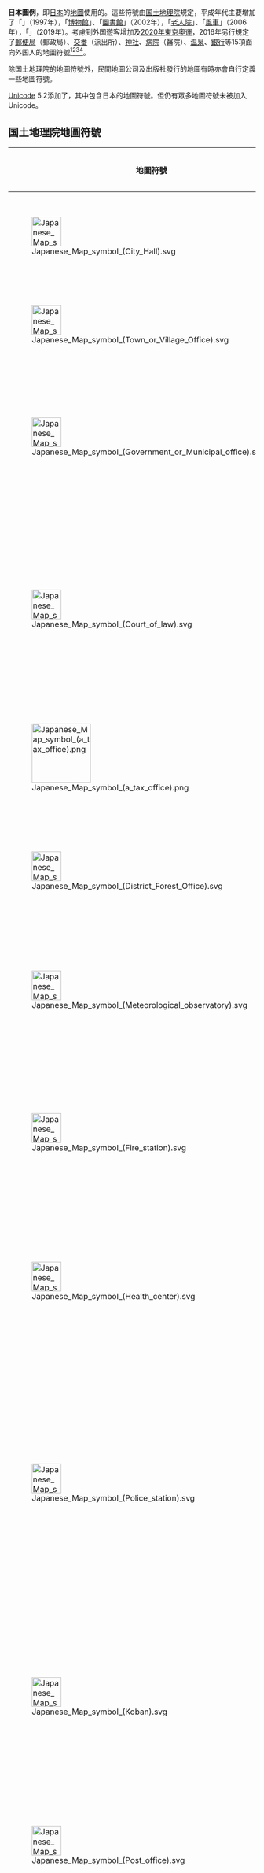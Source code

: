 {{特殊文字|special=[[Unicode|Unicode]]5.2中的{{lj|ARIB外字}}}}
'''日本圖例'''，即[[日本|日本]]的[[地圖|地圖]]使用的{{lj|地圖符號|地図記号}}。這些符號由[[国土地理院|国土地理院]]規定，平成年代主要增加了「{{lj|電子基準点}}」（1997年），「[[博物館|博物館]]」、「[[圖書館|圖書館]]」（2002年），「[[老人院|老人院]]」、「[[風力發動機|風車]]」（2006年），「{{lj|自然災害傳承碑|自然災害伝承碑}}」（2019年）。考慮到外国遊客增加及[[2020年東京奧運|2020年東京奧運]]，2016年另行規定了[[郵便局|郵便局]]（郵政局）、[[交番|交番]]（派出所）、[[神社|神社]]、[[病院|病院]]（醫院）、[[日式溫泉|温泉]]、[[銀行|銀行]]等15項面向外国人的地圖符號<ref>[{{Cite web |url=http://www.gsi.go.jp/kihonjohochousa/kihonjohochousa41015.html |script-title=ja:外国人にわかりやすい地図表現検討会 |access-date=2020-01-18 |archive-date=2019-06-01 |archive-url=https://web.archive.org/web/20190601202926/http://www.gsi.go.jp/kihonjohochousa/kihonjohochousa41015.html |dead-url=no }} {{lang|ja|外国人にわかりやすい地図表現検討会}}]</ref><ref>[{{Cite web |url=http://www.gsi.go.jp/kihonjohochousa/kihonjohochousa60019.html |script-title=ja:地名等の英語表記ルールと外国人向け地図記号を決定 |access-date=2020-01-18 |archive-date=2021-01-28 |archive-url=https://web.archive.org/web/20210128094402/https://www.gsi.go.jp/kihonjohochousa/kihonjohochousa60019.html |dead-url=no }} {{lang|ja|地名等の英語表記ルールと外国人向け地図記号を決定}}]</ref><ref>[{{Cite web |url=http://www.gsi.go.jp/kihonjohochousa/kihonjohochousa60014.html |script-title=ja:「外国人にわかりやすい地図表現検討会報告書」がとりまとまりました |access-date=2020-01-18 |archive-date=2021-01-15 |archive-url=https://web.archive.org/web/20210115145841/https://www.gsi.go.jp/kihonjohochousa/kihonjohochousa60014.html |dead-url=no }} {{lang|ja|「外国人にわかりやすい地図表現検討会報告書」がとりまとまりました}}]</ref><ref>[{{Cite web |url=http://www.gsi.go.jp/common/000111876.pdf |script-title=ja:地名の英語表記方法及び外国人にわかりやすい地図記号について-外国人にわかりやすい地図表現検討会報告書- |access-date=2020-01-18 |archive-date=2020-11-28 |archive-url=https://web.archive.org/web/20201128163434/https://www.gsi.go.jp/common/000111876.pdf |dead-url=no }} {{lang|ja|地名の英語表記方法及び外国人にわかりやすい地図記号について-外国人にわかりやすい地図表現検討会報告書-}}]</ref>。

除国土地理院的地圖符號外，民間地圖公司及出版社發行的地圖有時亦會自行定義一些地圖符號。

[[Unicode|Unicode]] 5.2添加了{{lj|ARIB外字}}，其中包含日本的地圖符號。但仍有眾多地圖符號未被加入Unicode。

{{see|{{lj|地圖符號#日本|地図記号#日本}}}}

== 国土地理院地圖符號 ==
{| class="wikitable"
|-
! 地圖符號
! 名称
! 意義及由来<ref>{{cite web |script-title=ja:地図記号一覧｜国土地理院 |url=https://www.gsi.go.jp/KIDS/map-sign-tizukigou-h14kigou-itiran.htm |website=www.gsi.go.jp |access-date=2020-01-18 |archive-date=2020-05-03 |archive-url=https://web.archive.org/web/20200503093343/https://www.gsi.go.jp/KIDS/map-sign-tizukigou-h14kigou-itiran.htm |dead-url=no }}</ref>
! Unicode
! 實例<!-- 実例の写真はできるだけ国土地理院サイトにあわせています -->
|-
| [[File:Japanese_Map_symbol_(City_Hall).svg|60px]]
| 市役所
| 代表市役所及[[特別区|特別区]]的区役所（政府）。
| <span style="font-size:300%;">{{ARIB外字|⭗}}</span><br />U+2B57
| [[File:Saitama-City-Hall.jpg|120px]]
|-
| [[File:Japanese_Map_symbol_(Town_or_Village_Office).svg|60px]]
| 町村役場
| 代表町村役場及{{lj|行政区 (日本)|行政区|行政区}}的区役所。
| <span style="font-size:300%;">{{ARIB外字|⭘}}</span><br />U+2B58
| [[File:Kota_town_office_1.jpg|120px]]
|-
| [[File:Japanese_Map_symbol_(Government_or_Municipal_office).svg|60px]]
| 官公署
| 代表国家及地方的政府機構。<br />圖形取自漢字「[[wikt:公|公]]」的古字体。
| <span style="font-size:300%;">{{ARIB外字|⛣}}</span><br />U+26E3
| [[File:Kinyucho3.jpg|120px]]
|-
| [[File:Japanese_Map_symbol_(Court_of_law).svg|60px]]
| [[法院|裁判所]]
| 代表[[高等法院|高等裁判所]]、[[地方裁判所_(日本)|地方裁判所]]、{{lj|家庭裁判所}}及{{lj|簡易裁判所}}。<br />[[最高裁判所|最高裁判所]]不用符號，直接寫出名称。<br />圖形取自裁決内容告示牌。
| -
| [[File:Courts_Saitama1.JPG|120px]]
|-
| [[File:Japanese_Map_symbol_(a_tax_office).png|120px]]
| {{lj|稅務署|税務署}}
| 代表稅務署。<br />圖形取自算盤的算珠。
| -
| [[File:Kisarazu_Tax_Office.jpg|120px]]
|-
| [[File:Japanese_Map_symbol_(District_Forest_Office).svg|60px]]
| 森林管理署
| 代表森林管理署（含支署及森林管理事務所）。<br />圖形取自漢字「木」。
| -
| [[File:Yoneshiro_Seibu_Forestry_Office.jpg|120px]]
|-
| [[File:Japanese_Map_symbol_(Meteorological_observatory).svg|60px]]
| [[氣象台|氣象台]]
| 代表氣象台及測候所。<br />圖形取自風速計。
| -
| [[File:Hakodate-Marine-Observatory-01.jpg|120px]]
|-
| [[File:Japanese_Map_symbol_(Fire_station).svg|60px]]
| [[消防局|消防署]]
| 代表消防署（含消防員常駐之支所、出張所及分遣所）。<br />圖形取自滅火工具「{{lj|刺又}}」（叉子）。
| -
| [[File:Saitamacity_Fire_Department_1.JPG|120px]]
|-
| [[File:Japanese_Map_symbol_(Health_center).svg|60px]]
| {{lj|保健所}}
| 代表保健所。<br />圖形取自「病院」符號並加以修改。
| -<!-- ⊕ 数学記号なので異なる -->
| [[File:Saitama_City_Public_Health_Center1.JPG|120px]]
|-
| [[File:Japanese_Map_symbol_(Police_station).svg|60px]]
| [[警察署|警察署]]
| 代表警察署。<br />[[警察廳_(日本)|警察廳]]、[[警視廳|警視廳]]、道府縣{{lj|警察本部}}、[[警察学校|警察学校]]使用「官公署」符號。<br />圖形取自交叉的[[警棒|警棒]]（六尺棒），為與「交番」符號區分，用○圈起來。
| <span style="font-size:300%;">{{ARIB外字|⭙}}</span><br />U+2B59
| [[File:Urawa_Police_Station_1.JPG|120px]]
|-
| [[File:Japanese_Map_symbol_(Koban).svg|60px]]
| [[交番|交番]]
| 代表交番、[[派出所|派出所]]及[[駐在所|駐在所]]。<br />圖形取自交叉的警棒（六尺棒）。
| <span style="font-size:300%;">{{ARIB外字|☓}}</span><br />U+2613
| [[File:Kameariekimae-Kitaguchi_Koban.jpg|120px]]
|-
| [[File:Japanese_Map_symbol_(Post_office).svg|60px]]
| [[郵便局|郵便局]]
| 代表{{lj|普通郵便局}}、{{lj|特定郵便局}}、{{lj|簡易郵便局}}（含分室及常設出張所）。<br />圖形取自[[遞信省_(日本)|遞信省]]（{{jp|j=逓信省|hg=テイシンショウ}}）的「{{lang|ja|テ}}」並用○圈起來。
| <span style="font-size:300%;">{{ARIB外字|〶}}</span><br />U+3036
| [[File:Tokorozawa_Post_office.jpg|120px]]
|-
| [[File:Japanese_Map_symbol_(Elementary_or_Junior_high_school).svg|60px]]
| 小中学校
| 代表[[小學|小学校]]及[[初級中學|中学校]]。<br />圖形取自漢字「文」。
| -
| [[File:Uetake_elementary_school_001.jpg|120px]]
|-
| [[File:Japanese_Map_symbol_(High_school).svg|60px]]
| [[高級中學|高等学校]]
| 代表高等学校（高級中學）。<br />圖形取自漢字「文」，為與「小中学校」符號區分，用○圈起來。
| <span style="font-size:300%;">{{ARIB外字|㉆}}</span><br />U+3246
| [[File:Kozakai_High_School_1.jpg|120px]]
|-
| [[File:Japanese_Map_symbol_(University).svg|60px]]
| [[大学|大学]]
| 代表大学。<br />圖形取自漢字「文」，以文字区別。
| -
| [[File:Yasuda_Auditorium_-_Tokyo_University_3.jpg|120px]]
|-
| [[File:Japanese_Map_symbol_(Junior_college).svg|60px]]
| [[短期大学|短期大学]]
| 代表短期大学。<br />圖形取自漢字「文」，以文字区別。
| -
| [[File:Siraumegakuen.jpg|120px]]
|-
| [[File:Japanese_Map_symbol_(Technical_college).svg|60px]]
| [[高等專門学校|高等專門学校]]
| 代表高等專門学校。<br />圖形取自漢字「文」，以文字区別。
| -
| [[File:NNCT_2015.JPG|120px]]
|-
| [[File:Japanese_Map_symbol_(Hospital).svg|60px]]
| [[病院|病院]]
| 代表官方機構（国、都道府縣、市区町村）及{{lj|医療法人}}等開設的病院（醫院）。<br />不含個人病院、医院（個人的小規模診所）及診療所。<br />圖形取自旧日本陸軍衛生隊印記。
| <span style="font-size:300%;">{{ARIB外字|⛨}}</span><br />U+26E8
| [[File:Tsukuba_Univ_Hospital.jpg|120px]]
|-
| [[File:Japanese_Map_symbol_(Shrine).svg|60px]]
| [[神社|神社]]
| 代表神社。<br />不含神道教会及神道教團建築物。<br />圖形取自[[鳥居|鳥居]]。
| <span style="font-size:300%;">{{ARIB外字|⛩}}</span><br />U+26E9
| [[File:Fushimi_Inari_-_front_torii.jpg|120px]]
|-
| [[File:Japanese_Map_symbol_(Temple).svg|60px]]
| [[寺院|寺院]]
| 代表寺院。<br />符號使用「[[卍|卍]]」（萬字）。
| <span style="font-size:300%;">{{ARIB外字|࿖}}</span><br />U+0FD6
| [[File:Horyu-ji10s3200.jpg|120px]]
|-
| [[File:Japanese_Map_symbol_(Museum).svg|60px]]
| [[博物館|博物館]]
| 代表{{lj|博物館法}}上博物館（含[[美術館|美術館]]、歷史館）。<br />[[水族館|水族館]]、[[動物園|動物園]]、[[植物園|植物園]]不用符號，而是寫出名称。<br />圖形取自博物館、美術館等建築物。
| -
| [[File:Saitama_Municipal_Museum.JPG|120px]]
|-
| [[File:Japanese_Map_symbol_(Library).svg|60px]]
| [[圖書館|圖書館]]
| 代表公立圖書館。<br />圖形取自打開的書本。
| -
| [[File:Saitama_Prefectural_Kumagaya_Library.JPG|120px]]
|-
| [[File:Japanese_Map_symbol_(the_Self-Defense_Forces).svg|60px]]
| [[自衛隊|自衛隊]]
| 代表依{{lj|自衛隊法}}設立的機關（[[陸上自衛隊|陸上自衛隊]]的方面總監部、師團司令部、[[海上自衛隊|海上自衛隊]]的地方總監部、[[航空自衛隊|航空自衛隊]]的航空總隊、航空方面隊）。<br />[[防衛省|防衛省]]、[[防衛大学校|防衛大学校]]等使用「官公署」等符號。<br />圖形取自旗幟。
| <span style="font-size:300%;">{{ARIB外字|⛿}}</span><br />U+26FF
| [[File:JMSDF_Self_Defense_Fleet_HQ.JPG|120px]]
|-
| [[File:Japanese_Map_symbol_(Factory).svg|60px]]
| [[工廠|工場]]
| 代表工廠。<br />圖形取自機械的[[齒輪|齒輪]]。
| <span style="font-size:300%;">{{ARIB外字|⛭}}</span><br />U+26ED
| [[File:Ukishima_,_Kawasaki_-_panoramio_(24).jpg|120px]]
|-
| [[File:Japanese_Map_symbol_(Power_plant).svg|60px]]
| [[發電所|發電所]]等
| 代表發電所及[[變電所|變電所]]。<br />圖形取自發電機的齒輪與電路。
| <span style="font-size:300%;">{{ARIB外字|⛮}}</span><br />U+26EE
| [[File:Nakazaki_Power_Plant.JPG|120px]]
|-
| [[File:Japanese_Map_symbol_(Home_for_the_aged).svg|60px]]
| [[老人院|老人院]]
| 代表{{lj|老人福祉法}}上{{lj|老人福祉設施|老人福祉施設}}中的養護老人院、特別養護老人院及輕費老人院。<br />圖形取自建築物及拐杖。
| -
| [[File:Aikou_Home_Komakien_2.JPG|120px]]
|-
| [[File:Japanese_Map_symbol_(Triangulation_point).svg|60px]]
| [[三角点|三角点]]
| 代表有三角点的地方。<br />圖形取自[[三角測量|三角測量]]時使用的三角網的一部分。
| -
| [[File:御在所_一等三角点_-_panoramio.jpg|120px]]
|-
| [[File:Japanese_Map_symbol_(Standard_point).svg|60px]]
| [[水準点|水準点]]
| 代表有水準点的地方。<br />圖形取自水準点標石的俯視圖。
| -
| [[File:Japanese_leveling_datum_point,suijyunten,katori-city,japan.JPG|120px]]
|-
| [[File:Japanese_Map_symbol_(Electronic_Datum_point).svg|60px]]
| {{lj|電子基準点}}
| 代表有電子基準点的地方。<br />結合「三角点」符號與「電波塔」符號。
| -
| [[File:GEONET_Komatsu.jpg|x120px]]
|-
| [[File:Japanese_Map_symbol_(High_Tower).svg|60px]]
| 高塔
| 代表{{lj|五重塔}}、[[展望台|展望台]]、輸電[[鐵塔|鐵塔]]、{{lj|火の見櫓||望火樓}}、[[水塔|水塔]]等高聳的人工構造。<br />圖形取自4脚塔的俯視圖。
| -
| [[File:東京タワー_(214699253).jpeg|120px]]
|-
| [[File:Japanese_Map_symbol_(Monument).svg|60px]]
| 記念碑
| 代表紀念碑（含{{lj|石像}}及[[銅像|銅像]]）。<br />圖形取自[[石碑|石碑]]形狀及陰影。
| -
| [[File:Odara_Yosemiya_Site_02.JPG|120px]]
|-
| [[File:Japanese_Map_symbol_(Natural_Disaster_Monument).svg|60px]]
| {{lj|自然災害傳承碑|自然災害伝承碑}}
| 代表記錄過去發生的[[海嘯|海嘯]]、[[洪水|洪水]]、[[火山|火山]]災害、[[泥石流|泥石流]]等自然災害資訊的石碑及紀念物<ref>{{Cite news|script-title=ja:13年ぶりに新しい地図記号 「自然災害伝承碑」掲載へ|newspaper={{lang|ja|朝日新聞デジタル}}|date=2019-03-15|url=https://www.asahi.com/articles/ASM3H5HRPM3HUTIL02T.html|accessdate=2019-07-13|archive-date=2021-03-13|archive-url=https://web.archive.org/web/20210313002308/https://www.asahi.com/articles/ASM3H5HRPM3HUTIL02T.html|dead-url=no}}</ref>。<br />圖形取自[[石碑|石碑]]形狀、陰影及刻有的文字。
| -
| [[File:大津波記念碑.JPG|120px]]
|-
| [[File:Japanese_Map_symbol_(Chimney).svg|60px]]
| [[煙囪|煙突]]
| 代表煙囪。<br />圖形取自煙囪形狀、陰影及升起的煙。
| -
| [[File:川崎火力_-_panoramio.jpg|120px]]
|-
| [[File:Japanese_Map_symbol_(Electric_wave_tower).svg|60px]]
| [[電波塔|電波塔]]
| 代表電視、電台、無線通訊等的電波塔。<br />圖形取自天線及電波（波浪形狀）。
| -
| [[File:Tsukuba_VLBI_Station.jpg|120px]]
|-
| [[File:Japanese_Map_symbol_(Oil_or_Gas_well).svg|60px]]
| [[油井|油井]]、氣井
| 代表開採中的油氣井。<br />圖形取自井口的俯視圖。
| -
| [[File:Iwafune-oki_oil_platform_in_Japan.jpg|120px]]
|-
| [[File:Japanese_Map_symbol_(Lighthouse).svg|60px]]
| [[灯塔|灯台]]
| 代表灯塔（含灯標及航空灯塔）。<br />圖形取自灯塔的俯視圖及向四面八方發射的燈光。
| <span style="font-size:300%;">{{ARIB外字|⛯}}</span><br />U+26EF
| [[File:Shimizu_Lighthouse_(Miho_no_Matsubara).JPG|120px]]
|-
| [[File:Japanese_Map_symbol_(Pithead).svg|60px]]
| 坑口
| 代表人工礦坑、[[道路|道路]]、[[鐵道|鐵道]]、[[水渠|水路]]等的地下部分的入口，或自然形成的洞穴的入口。<br />圖形取自隧道出入口。
| -
| [[File:Hokuriku_Tunnel_Tsuruga_side_20081025.jpg|120px]]
|-
| [[File:Japanese_Map_symbol_(Windmill).svg|60px]]
| [[風力發動機|風車]]
| 代表發電用風車。<br />圖形取自用於風力發電的風車。
| -
| [[File:Wind_Power_Kamisu_11.jpg|120px]]
|-
| [[File:Japanese_Map_symbol_(Castle).svg|60px]]
| {{lj|城跡}}
| 代表以前為[[城_(日本)|城]]，現在仍然留有[[天守閣|天守閣]]、[[櫓_(建築物)|櫓]]、[[石垣|石垣]]等的地方。<br />圖形取自築城時的[[防禦工事|繩張]]（城的設計）。
| <span style="font-size:300%;">{{ARIB外字|⛫}}</span><br />U+26EB
| [[File:Toyama_castle_2008b.jpg|120px]]
|-
| [[File:Japanese_Map_symbol_(Historical_site-Place_of_scenic_beauty-Natural_monument-Protected_animal_plant).svg|60px]]
| [[史跡|史跡]]、{{lj|名勝}}、[[天然記念物|天然記念物]]
| 代表{{lj|文化財保護法}}上的史跡、名勝、天然記念物（自然紀念物）。
| <span style="font-size:300%;">{{ARIB外字|⛬}}</span><br />U+26EC
| [[File:Yoshinogari-iseki_minami-naikaku_ounoie.JPG|120px]]
|-
| [[File:Japanese_Map_symbol_(Crater_or_Fumarole).svg|60px]]
| 噴火口、噴氣口
| 代表[[火山口|火山口]]等噴火、噴氣的地方，或預計休止数年後會噴火、噴氣的地方。<br />圖形取自火山口及火山口噴出的煙霧。
| -
| [[File:AsamaYamaS.jpg|120px]]
|-
| [[File:Japanese_Map_symbol_(Spa).svg|60px]]
| [[日式溫泉|温泉]]
| 代表{{lj|温泉法}}上的温泉及[[礦泉|礦泉]]。<br />圖形取自泉水湧出的溫泉池及熱氣。
| <span style="font-size:300%;">{{ARIB外字|♨}}</span><br />U+2668
| [[File:TsukimiBashi2004-12.jpg|120px]]
|-
| [[File:Japanese_Map_symbol_(Mine).svg|60px]]
| [[礦山|採礦地]]
| 代表採掘[[礦物|礦物]]的地方。<br />圖形取自交叉的[[十字鎬|十字鎬]]。
| -
| [[File:Sasaune_kodo07s3200.jpg|120px]]
|-
| [[File:Japanese_Map_symbol_(Quarry).svg|60px]]
| [[採石場|採石地]]
| 代表採掘石材的地方。<br />圖形取自採石場景觀及懸崖形狀。
| -
| [[File:Granite_Quarry_in_Mt.Kaba_01.jpg|120px]]
|-
| [[File:Japanese_Map_symbol_(Important_port).svg|60px]]
| 重要港
| 代表{{lj|港湾法}}上的{{lj|重要港湾}}。<br />圖形取自船錨，以空心圓及横線数量区別。
| -
| [[File:Yokohama_Marine_Tower_(view_from)_14.JPG|120px]]
|-
| [[File:Japanese_Map_symbol_(Local_port).svg|60px]]
| 地方港
| 代表港湾法上的{{lj|地方港湾}}、避難港（天候不好時供小型船舶避難的港湾）及56条港湾（經都道府縣知事公告水域的港湾）。<br />圖形取自船錨，以空心圓及横線数量区別。
| <span style="font-size:300%;">{{ARIB外字|⚓}}</span><br />U+2693
| [[File:Tateyamaship.jpg|120px]]
|-
| [[File:Japanese_Map_symbol_(Fishing_port).svg|60px]]
| [[漁港|漁港]]
| 代表{{lj|漁港漁場整備法||漁港法}}上的漁港（第1種漁港除外）。<br />圖形取自船錨。
| -
| [[File:130216_Naza_Port_Bouzejima_Ieshima_Himeji_Hyogo_pref_Japan01s5.jpg|120px]]
|-
| [[File:Japanese_Map_symbol_(Rice_field).svg|60px]]
| [[稻田|田]]
| 代表栽培[[水稻|水稻]]、[[蓮|蓮]]、[[燈心草|燈心草]]、[[山葵|山葵]]、{{lj|水芹 (傘形科)|セリ|水芹菜}}等的水田。<br />圖形取自稻子收割後留下的稻茬。
| -
| [[File:Paddy_fields_near_Kitakata.jpg|120px]]
|-
| [[File:Japanese_Map_symbol_(Field).svg|60px]]
| [[旱田|畑]]
| 代表栽培{{lj|旱稻|陸稲}}、[[蔬菜|蔬菜]]、[[草地|草地]]、[[菠蘿|菠蘿]]、[[放牧場|牧草]]等的土地（旱田）。<br />圖形取自植物的兩片子葉。
| -
| [[File:140724_Biei_Hokkaido_Japan01s8.jpg|120px]]
|-
| [[File:Japanese_Map_symbol_(Orchard).svg|60px]]
| [[果園|果樹園]]
| 代表栽培[[蘋果|蘋果]]、[[蜜柑|蜜柑]]、[[沙梨|沙梨]]、[[桃|桃]]、[[日本栗|日本栗]]、[[葡萄|葡萄]]等的土地。<br />圖形取自蘋果、沙梨等果實。
| -
| [[File:Katsunuma_vineyard_02.jpg|120px]]
|-
| [[File:Japanese_Map_symbol_(Mulberry_field).svg|60px]]
| {{lj|桑畑}}
| 代表栽培[[桑|桑]]的土地。<br />圖形取自桑樹。
| -
| [[File:Mulberry_garden_near_International_Communication_House_of_Kyushu_University.JPG|120px]]
|-
| [[File:Japanese_Map_symbol_(Tea_plantation).svg|60px]]
| {{lj|茶園||茶畑}}
| 代表栽培[[茶|茶]]的土地。<br />圖形取自茶樹果實的断面。
| -<!-- ∴ 数学記号なので異なる -->
| [[File:Wazuka,KyotoIMG_1428.jpg|120px]]
|-
| [[File:Japanese_Map_symbol_(Other_Tree_plantation).svg|60px]]
| 其他樹木畑
| 代表栽培[[毛泡桐|毛泡桐]]、[[野漆|野漆]]、{{lj|コウゾ||雜交構樹}}、[[庭園樹木|庭園樹木]]、[[樹苗|樹苗]]等的土地。<br />圖形取自樹木種植地的俯視圖。
| -
| [[File:Camellia_japonica_natural.jpg|120px]]<!-- 日本国内のよい実例の写真があれば差し替えてください -->
|-
| [[File:Japanese_Map_symbol_(Broadleaf_trees).svg|60px]]
| 廣葉樹林
| 代表{{lj|闊葉樹|広葉樹}}連續生長的地方。<br />圖形取自闊葉樹。
| -
| [[File:Forest01s2048.jpg|120px]]
|-
| [[File:Japanese_Map_symbol_(Coniferous_trees).svg|60px]]
| {{lj|針葉樹林}}
| 代表[[松木|松木]]及[[日本柳杉|日本柳杉]]等[[針葉|針葉樹]]連續生長的地方。<br />圖形取自針葉樹。
| -
| [[File:Forest_of_Sugi_スギの森林_-_panoramio.jpg|120px]]
|-
| [[File:Japanese_Map_symbol_(Siberian_Dwarf_Pines).svg|60px]]
| 偃松地
| 代表高山上樹高較低的[[偃松|偃松]]等連續生長的地方。<br />圖形取自偃松。
| -
| [[File:Haimatu.JPG|120px]]
|-
| [[File:Japanese_Map_symbol_(Bamboo_grove).svg|60px]]
| [[竹林|竹林]]
| 代表[[竹族|竹族]]連續生長的地方。<br />圖形取自生長的竹子及陰影。
| -
| [[File:Bamboo_maze.jpg|120px]]
|-
| [[File:Japanese_Map_symbol_(Bamboo_grass).png|60px]]
| 笹地
| 代表{{lj|ササ||笹}}（小竹）或[[川竹|川竹]]連續生長的地方。<br />與「竹林」符號相似，但沒有陰影。
| -
| [[File:Mount_Nakakaturagi1.jpg|120px]]
|-
| [[File:Japanese_Map_symbol_(Palm_trees).svg|60px]]
| 棕櫚科樹林
| 代表[[棕櫚科|棕櫚科]]植物（[[加拿利海棗|加拿利海棗]]、[[棕櫚屬|棕櫚屬]]、[[椰棗|椰棗]]等）、大型[[蕨類植物|蕨類植物]]（[[桫欏|桫欏]]）、大型熱帶植物（{{lj|タコノキ||小笠原露兜樹}}、[[細葉榕|細葉榕]]等）連續生長的地方。<br />圖形取自棕櫚樹。
| -
| [[File:赤穂海浜公園_-_panoramio_-_mikeneko_(2).jpg|120px]]
|-
| [[File:Japanese_Map_symbol_(Barren_land).svg|60px]]
| {{lj|荒地}}
| 代表未使用的荒地，生有雜草的土地，或[[湿地|湿地]]、[[樹沼|沼地]]等地方的水生植物散見處。<br />圖形取自生長的雜草。
| -
| [[File:Goldenrod.jpg|120px]]
|-
| [[File:Japanese_Map_symbol_(Graveyard).svg|60px]]
| [[墓地|墓地]]
| 代表墓地。<br />圖形取自墳墓。
| <span style="font-size:300%;">{{ARIB外字|⛼}}</span><br />U+26FC
| [[File:JapaneseGraveyardTokyo.jpg|120px]]
|-
| [[File:Japanese_Map_symbol_(Car_Ferry).svg|60px]]
| 渡船（[[渡輪|渡輪]]）
| 代表於[[河川|河川]]、[[湖|湖]]、[[海|海]]定期運送人及車輛的船隻中，可整車運送人及貨物的連絡船的碼頭。<br />圖形取自船隻俯視圖，以横線與「其他旅客船」符號区分。
| -
| [[File:Tokyo_Bay_Ferry_Shirahama-maru.jpg|120px]]
|-
| [[File:Japanese_Map_symbol_(Other_Ferry).svg|60px]]
| 渡船（其他旅客船）
| 代表於河川、湖、海定期運送人及車輛的船隻中，不運送汽車等的[[渡船|渡船]]等碼頭。<br />圖形取自船隻俯視圖。
| -
| [[File:Mitsu-no-watashi(Matsuyama_City).JPG|120px]]
|-
| [[File:Japanese_Map_Symbol(State_Agency).png|60px]]
| 都道府縣廳
| 代表都道府縣廳。<br />用於1：20万地勢圖等。
| <span style="font-size:300%;">{{ARIB外字|⭖}}</span><br />U+2B56
| [[File:TokyoMetropolitanGovernmentOffice.jpg|120px]]
|-
| [[File:Bank(tizukigou).png|60px]]
| [[銀行|銀行]]
| 代表銀行。<br />用於1：1万地形圖。<br />圖形取自兌換商人曾用於秤的[[分銅|分銅]]。
| <span style="font-size:300%;">{{ARIB外字|⛻}}</span><br />U+26FB
| [[File:Bank_of_Japan_2010.jpg|120px]]
|-
| [[File:Japanese_Map_symbol_(airfield).png|60px]]
| [[飛行場|飛行場]]
| 代表飛行場。<br />用於1：20万地勢圖等。<br />圖形取自[[飛機|飛機]]的俯視圖。
| <span style="font-size:300%;">{{ARIB外字|✈}}</span><br />U+2708
| [[File:(20130311)羽田空港国際線旅客ターミナル展望デッキで。_-_panoramio.jpg|120px]]
|-
| [[File:Japanese_Map_symbol_(Historic_battlefield).PNG|60px]]
| 古戰場
| 代表古代戰場。<br />昭和35年（1960年）圖式起不再使用。<br />圖形取自交叉的[[日本刀|日本刀]]。
| <span style="font-size:300%;">{{ARIB外字|⚔}}</span><br />U+2694
| [[File:Babōsaku.jpg|120px]]
|}

== 其他地圖符號 ==
{| class="wikitable"
|-
! 地圖符號
! 名称
! 意義及由来
! Unicode
! 實例
|-
| [[File:Japanese_Map_symbol_(Church).svg|60px]]
| [[教会|教会]]
| 圖形取自教会建築物。
| <span style="font-size:300%;">{{ARIB外字|⛪}}</span><br />U+26EA
| [[File:Oura_Church_-_panoramio.jpg|120px]]
|-
| [[File:Gthumb.svg|60px]]
| [[山|山]]
| 以三角形代表山頂。
| <span style="font-size:300%;">{{ARIB外字|⛰}}</span><br />U+26F0
| [[File:MtFuji_FujiCity.jpg|120px]]
|}

== 參考文獻 ==
{{Reflist}}

== 參見 ==
{{Commons and category|Map symbols of Japan|日本地圖符號|Map symbols of Japan}}
* [[地圖|地圖]]
* {{lj|地圖符號|地図記号}}

== 外部連結 ==
* [http://www.gsi.go.jp/KIDS/map-sign-tizukigou-h14kigou-itiran.htm 国土地理院 地圖符號一覽] {{Wayback|url=http://www.gsi.go.jp/KIDS/map-sign-tizukigou-h14kigou-itiran.htm |date=20210115215558 }}

[[Category:日本标志|Category:日本标志]]
[[Category:日本地圖|Category:日本地圖]]
[[Category:日本地理|Category:日本地理]]
[[Category:排印符號|Category:排印符號]]
[[Category:地理相關列表|Category:地理相關列表]]
[[Category:Unicode未收錄文字|Category:Unicode未收錄文字]]